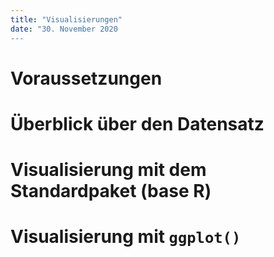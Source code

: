 ```yaml
---
title: "Visualisierungen"
date: "30. November 2020
---
```


# Voraussetzungen

# Überblick über den Datensatz

# Visualisierung mit dem Standardpaket (base R)

# Visualisierung mit `ggplot()`
